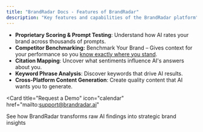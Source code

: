 ```yaml
---
title: "BrandRadar Docs - Features of BrandRadar"
description: "Key features and capabilities of the BrandRadar platform"
---
```


* **Proprietary Scoring & Prompt Testing**: Understand how AI rates your brand across thousands of prompts.   
* **Competitor Benchmarking:** Benchmark Your Brand – Gives context for your performance so you [know exactly where you stand](https://www.brandradar.ai/#Competitor-Benchmarking).  
* **Citation Mapping**: Uncover what sentiments influence AI's answers about you.  
* **Keyword Phrase Analysis**: Discover keywords that drive AI results.  
* **Cross-Platform Content Generation**: Create quality content that AI wants you to generate.

<Card
  title="Request a Demo"
  icon="calendar"
  href="mailto:support@brandradar.ai"
>
  See how BrandRadar transforms raw AI findings into strategic brand insights
</Card>
